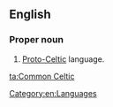 ==English==

===Proper noun===
{{en-proper noun|sg=[[common|Common]] [[Celtic]]}}

# [[Proto-Celtic]] language.

[[Category:en:Languages]]

[[ta:Common Celtic]]
